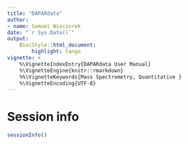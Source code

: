 ```yaml
---
title: "DAPARdata"
author: 
- name: Samuel Wieczorek
date: "`r Sys.Date()`"
output:
    BiocStyle::html_document:
        highlight: tango
vignette: >
    %\VignetteIndexEntry{DAPARdata User Manual}
    %\VignetteEngine{knitr::rmarkdown}
    %%\VignetteKeywords{Mass Spectrometry, Quantitative }
    %\VignetteEncoding{UTF-8}
---
```



# Session info

```r
sessionInfo()
```

